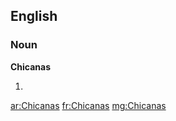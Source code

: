 ==English==

===Noun===
'''Chicanas'''

# {{plural of|Chicana}}

[[ar:Chicanas]]
[[fr:Chicanas]]
[[mg:Chicanas]]